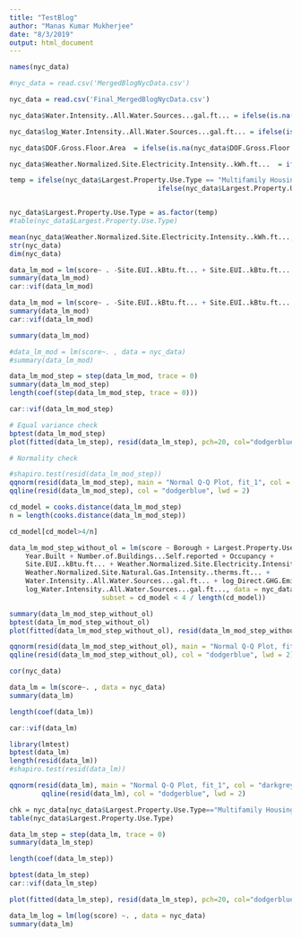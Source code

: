 ```yaml
---
title: "TestBlog"
author: "Manas Kumar Mukherjee"
date: "8/3/2019"
output: html_document
---
```

```r
names(nyc_data)
```



```r
#nyc_data = read.csv('MergedBlogNycData.csv')

nyc_data = read.csv('Final_MergedBlogNycData.csv')

nyc_data$Water.Intensity..All.Water.Sources...gal.ft... = ifelse(is.na(nyc_data$Water.Intensity..All.Water.Sources...gal.ft...), mean(nyc_data$Water.Intensity..All.Water.Sources...gal.ft..., na.rm = TRUE), nyc_data$Water.Intensity..All.Water.Sources...gal.ft...)

nyc_data$log_Water.Intensity..All.Water.Sources...gal.ft... = ifelse(is.na(nyc_data$log_Water.Intensity..All.Water.Sources...gal.ft...), mean(nyc_data$log_Water.Intensity..All.Water.Sources...gal.ft..., na.rm = TRUE), nyc_data$log_Water.Intensity..All.Water.Sources...gal.ft...)

nyc_data$DOF.Gross.Floor.Area  = ifelse(is.na(nyc_data$DOF.Gross.Floor.Area ), mean(nyc_data$DOF.Gross.Floor.Area, na.rm = TRUE), nyc_data$DOF.Gross.Floor.Area )

nyc_data$Weather.Normalized.Site.Electricity.Intensity..kWh.ft...  = ifelse(is.na(nyc_data$Weather.Normalized.Site.Electricity.Intensity..kWh.ft...), mean(nyc_data$Weather.Normalized.Site.Electricity.Intensity..kWh.ft..., na.rm = TRUE), nyc_data$Weather.Normalized.Site.Electricity.Intensity..kWh.ft... )

```


```r
                                                                                           
temp = ifelse(nyc_data$Largest.Property.Use.Type == "Multifamily Housing", 'MultiFamilyHousing',
                                     ifelse(nyc_data$Largest.Property.Use.Type =="Office", "Office", "Others"))


nyc_data$Largest.Property.Use.Type = as.factor(temp)
#table(nyc_data$Largest.Property.Use.Type)
```

```r
mean(nyc_data$Weather.Normalized.Site.Electricity.Intensity..kWh.ft...,  na.rm = TRUE)
str(nyc_data)
dim(nyc_data)

```

```r
data_lm_mod = lm(score~ . -Site.EUI..kBtu.ft... + Site.EUI..kBtu.ft...:Occupancy , data = nyc_data)
summary(data_lm_mod)
car::vif(data_lm_mod)
```


```r
data_lm_mod = lm(score~ . -Site.EUI..kBtu.ft... + Site.EUI..kBtu.ft...:Occupancy , data = nyc_data)
summary(data_lm_mod)
car::vif(data_lm_mod)
```



```r
summary(data_lm_mod)
```

```r
#data_lm_mod = lm(score~. , data = nyc_data)
#summary(data_lm_mod)

data_lm_mod_step = step(data_lm_mod, trace = 0)
summary(data_lm_mod_step)
length(coef(step(data_lm_mod_step, trace = 0)))
```

```r
car::vif(data_lm_mod_step)
```


```r
# Equal variance check 
bptest(data_lm_mod_step)
plot(fitted(data_lm_step), resid(data_lm_step), pch=20, col="dodgerblue")
```

```r
# Normality check 

#shapiro.test(resid(data_lm_mod_step))
qqnorm(resid(data_lm_mod_step), main = "Normal Q-Q Plot, fit_1", col = "darkgrey")
qqline(resid(data_lm_mod_step), col = "dodgerblue", lwd = 2)
```

<!-- Outlier Detection -->

```r
cd_model = cooks.distance(data_lm_mod_step)
n = length(cooks.distance(data_lm_mod_step))

cd_model[cd_model>4/n]

data_lm_mod_step_without_ol = lm(score ~ Borough + Largest.Property.Use.Type + DOF.Gross.Floor.Area + 
    Year.Built + Number.of.Buildings...Self.reported + Occupancy + 
    Site.EUI..kBtu.ft... + Weather.Normalized.Site.Electricity.Intensity..kWh.ft... + 
    Weather.Normalized.Site.Natural.Gas.Intensity..therms.ft... + 
    Water.Intensity..All.Water.Sources...gal.ft... + log_Direct.GHG.Emissions..Metric.Tons.CO2e. + 
    log_Water.Intensity..All.Water.Sources...gal.ft..., data = nyc_data,
                       subset = cd_model < 4 / length(cd_model))
```


```r
summary(data_lm_mod_step_without_ol)
bptest(data_lm_mod_step_without_ol)
plot(fitted(data_lm_mod_step_without_ol), resid(data_lm_mod_step_without_ol), pch=20, col="dodgerblue")

qqnorm(resid(data_lm_mod_step_without_ol), main = "Normal Q-Q Plot, fit_1", col = "darkgrey")
qqline(resid(data_lm_mod_step_without_ol), col = "dodgerblue", lwd = 2)
```

```r
cor(nyc_data)
```



```r
data_lm = lm(score~. , data = nyc_data)
summary(data_lm)
```

```r
length(coef(data_lm))

car::vif(data_lm)
```

```r
library(lmtest)
bptest(data_lm)
length(resid(data_lm))
#shapiro.test(resid(data_lm))

qqnorm(resid(data_lm), main = "Normal Q-Q Plot, fit_1", col = "darkgrey")
        qqline(resid(data_lm), col = "dodgerblue", lwd = 2)
```

```r
chk = nyc_data[nyc_data$Largest.Property.Use.Type=="Multifamily Housing",]
table(nyc_data$Largest.Property.Use.Type)
```

```r
data_lm_step = step(data_lm, trace = 0)
summary(data_lm_step)
```

```r
length(coef(data_lm_step))
```


```r
bptest(data_lm_step)
car::vif(data_lm_step)
```

```r
plot(fitted(data_lm_step), resid(data_lm_step), pch=20, col="dodgerblue")
```

```r
data_lm_log = lm(log(score) ~. , data = nyc_data)
summary(data_lm)
```


